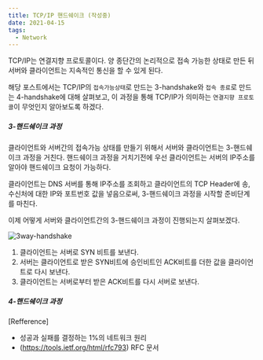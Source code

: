 ```yaml
---
title: TCP/IP 핸드쉐이크 (작성중)
date: 2021-04-15
tags:
  - Network
---  
```


TCP/IP는 연결지향 프로토콜이다. 양 종단간의 논리적으로 접속 가능한 상태로 만든 뒤 서버와 클라이언트는
지속적인 통신을 할 수 있게 된다. 

해당 포스트에서는 TCP/IP의 `접속가능상태`로 만드는 3-handshake와 `접속 종료`로 만드는 4-handshake에 대해
살펴보고, 이 과정을 통해 TCP/IP가 의미하는 `연결지향 프로토콜`이 무엇인지 알아보도록 하겠다. 

#### 

##### 3-핸드쉐이크 과정

클라이언트와 서버간의 접속가능 상태를 만들기 위해서 서버와 클라이언트는 3-핸드쉐이크 과정을 거친다. 핸드쉐이크 과정을 
거치기전에 우선 클라이언트는 서버의 IP주소를 알아야 핸드쉐이크 요청이 가능하다.  

클라이언트는 DNS 서버를 통해 IP주소를 조회하고 클라이언트의 TCP Header에 송,수신처에 대한 IP와 포트번호 값을 넣음으로써, 
3-핸드쉐이크 과정을 시작할 준비단계를 마친다.  

이제 어떻게 서버와 클라이언트간의 3-핸드쉐이크 과정이 진행되는지 살펴보겠다. 

![3way-handshake](../network-handshake/3way-handshake.png)

1) 클라이언트는 서버로 SYN 비트를 보낸다.
2) 서버는 클라이언트로 받은 SYN비트에 승인비트인 ACK비트를 더한 값을 클라이언트로 다시 보낸다.
3) 클라이언트는 서버로부터 받은 ACK비트를 다시 서버로 보낸다. 


##### 4-핸드쉐이크 과정

[Refference]
- 성공과 실패를 결정하는 1%의 네트워크 원리
- (https://tools.ietf.org/html/rfc793) RFC 문서

